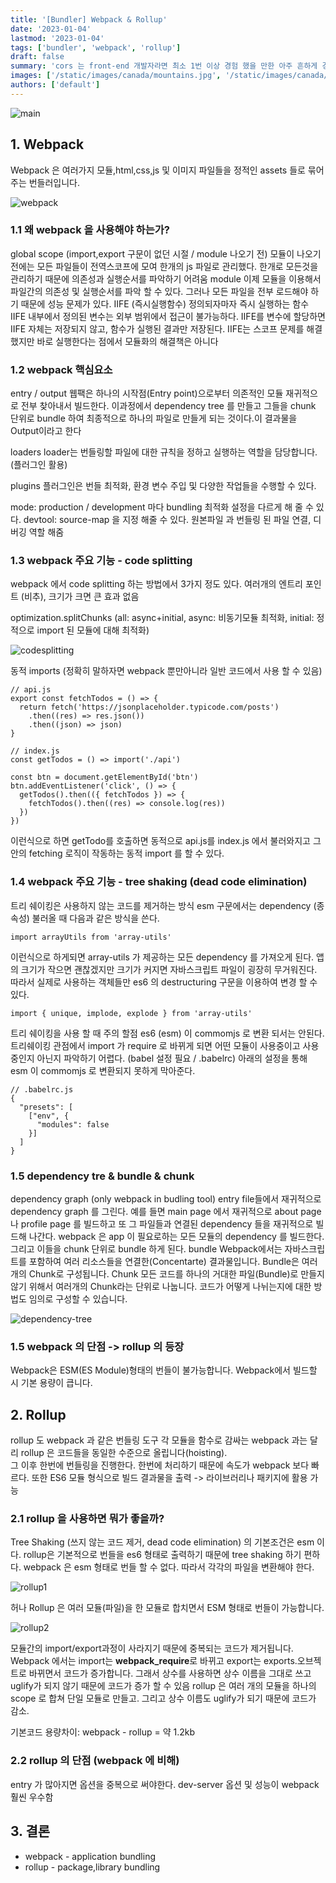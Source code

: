 ```yaml
---
title: '[Bundler] Webpack & Rollup'
date: '2023-01-04'
lastmod: '2023-01-04'
tags: ['bundler', 'webpack', 'rollup']
draft: false
summary: 'cors 는 front-end 개발자라면 최소 1번 이상 경험 했을 만한 아주 흔하게 경험 할 수 있는 이슈 중에 하나 입니다. 과거에 초짜 시절에 친구들과 협업하면서 미리 개발해 놓은 api 로 부터 데이터를 받아 랜더링 하는 작업에서 처음 cors 를 경험 헀을 때의 기억을 되살리면서 포스팅을 작성해보았습니다.'
images: ['/static/images/canada/mountains.jpg', '/static/images/canada/toronto.jpg']
authors: ['default']
---
```


![main](/static/webpack-rollup/cover.jpg)

## 1. Webpack

Webpack 은 여러가지 모듈,html,css,js 및 이미지 파일들을 정적인 assets 들로 묶어주는 번들러입니다.

![webpack](/static/webpack-rollup/webpack.png)

### 1.1 왜 webpack 을 사용해야 하는가?

global scope (import,export 구문이 없던 시절 / module 나오기 전)
모듈이 나오기 전에는 모든 파일들이 전역스코프에 모여 한개의 js 파일로 관리했다. 한개로 모든것을 관리하기 때문에 의존성과 실행순서를 파악하기 어려움
module
이제 모듈을 이용해서 파일간의 의존성 및 실행순서를 파악 할 수 있다. 그러나 모든 파일을 전부 로드해야 하기 때문에 성능 문제가 있다.
IIFE (즉시실행함수)
정의되자마자 즉시 실행하는 함수
IIFE 내부에서 정의된 변수는 외부 범위에서 접근이 불가능하다.
IIFE를 변수에 할당하면 IIFE 자체는 저장되지 않고, 함수가 실행된 결과만 저장된다.
IIFE는 스코프 문제를 해결했지만 바로 실행한다는 점에서 모듈화의 해결책은 아니다

### 1.2 webpack 핵심요소

entry / output
웹팩은 하나의 시작점(Entry point)으로부터 의존적인 모듈 재귀적으로 전부 찾아내서 빌드한다. 이과정에서 dependency tree 를 만들고 그들을 chunk 단위로 bundle 하여 최종적으로 하나의 파일로 만들게 되는 것이다.이 결과물을 Output이라고 한다

loaders
loader는 번들링할 파일에 대한 규칙을 정하고 실행하는 역할을 담당합니다. (플러그인 활용)

plugins
플러그인은 번들 최적화, 환경 변수 주입 및 다양한 작업들을 수행할 수 있다.

mode: production / development 마다 bundling 최적화 설정을 다르게 해 줄 수 있다.
devtool: source-map 을 지정 해줄 수 있다. 원본파일 과 번들링 된 파일 연결, 디버깅 역할 해줌

### 1.3 webpack 주요 기능 - code splitting

webpack 에서 code splitting 하는 방법에서 3가지 정도 있다.
여러개의 엔트리 포인트 (비추), 크기가 크면 큰 효과 없음

optimization.splitChunks (all: async+initial, async: 비동기모듈 최적화, initial: 정적으로 import 된 모듈에 대해 최적화)

![codesplitting](/static/webpack-rollup/codesplitting.png)

동적 imports (정확히 말하자면 webpack 뿐만아니라 일반 코드에서 사용 할 수 있음)

```tsx
// api.js
export const fetchTodos = () => {
  return fetch('https://jsonplaceholder.typicode.com/posts')
    .then((res) => res.json())
    .then((json) => json)
}

// index.js
const getTodos = () => import('./api')

const btn = document.getElementById('btn')
btn.addEventListener('click', () => {
  getTodos().then(({ fetchTodos }) => {
    fetchTodos().then((res) => console.log(res))
  })
})
```

이런식으로 하면 getTodo를 호출하면 동적으로 api.js를 index.js 에서 불러와지고 그안의 fetching 로직이 작동하는 동적 import 를 할 수 있다.

### 1.4 webpack 주요 기능 - tree shaking (dead code elimination)

트리 쉐이킹은 사용하지 않는 코드를 제거하는 방식
esm 구문에서는 dependency (종속성) 불러올 때 다음과 같은 방식을 쓴다.

```tsx
import arrayUtils from 'array-utils'
```

이런식으로 하게되면 array-utils 가 제공하는 모든 dependency 를 가져오게 된다. 앱의 크기가 작으면 괜찮겠지만 크기가 커지면 자바스크립트 파일이 굉장히 무거워진다. 따라서 실제로 사용하는 객체들만 es6 의 destructuring 구문을 이용하여 변경 할 수 있다.

```tsx
import { unique, implode, explode } from 'array-utils'
```

트리 쉐이킹을 사용 할 때 주의 할점
es6 (esm) 이 commomjs 로 변환 되서는 안된다.
트리쉐이킹 관점에서 import 가 require 로 바뀌게 되면 어떤 모듈이 사용중이고 사용중인지 아닌지 파악하기 어렵다. (babel 설정 필요 / .babelrc) 아래의 설정을 통해 esm 이 commomjs 로 변환되지 못하게 막아준다.

```tsx
// .babelrc.js
{
  "presets": [
    ["env", {
      "modules": false
    }]
  ]
}
```

### 1.5 dependency tre & bundle & chunk

dependency graph (only webpack in budling tool)
entry file들에서 재귀적으로 dependency graph 를 그린다. 예를 들면 main page 에서 재귀적으로 about page 나 profile page 를 빌드하고 또 그 파일들과 연결된 dependency 들을 재귀적으로 빌드해 나간다.
webpack 은 app 이 필요로하는 모든 모듈의 dependency 를 빌드한다. 그리고 이들을 chunk 단위로 bundle 하게 된다.
bundle
Webpack에서는 자바스크립트를 포함하여 여러 리소스들을 연결한(Concentarte) 결과물입니다. Bundle은 여러 개의 Chunk로 구성됩니다.
Chunk
모든 코드를 하나의 거대한 파일(Bundle)로 만들지 않기 위해서 여러개의 Chunk라는 단위로 나눕니다. 코드가 어떻게 나뉘는지에 대한 방법도 임의로 구성할 수 있습니다.

![dependency-tree](/static/webpack-rollup/dependency-tree.png)

### 1.5 webpack 의 단점 -> rollup 의 등장

Webpack은 ESM(ES Module)형태의 번들이 불가능합니다.
Webpack에서 빌드할 시 기본 용량이 큽니다.

## 2. Rollup

rollup 도 webpack 과 같은 번들링 도구
각 모듈을 함수로 감싸는 webpack 과는 달리 rollup 은 코드들을 동일한 수준으로 올립니다(hoisting).  
그 이후 한번에 번들링을 진행한다.
한번에 처리하기 때문에 속도가 webpack 보다 빠르다.
또한 ES6 모듈 형식으로 빌드 결과물을 출력 -> 라이브러리나 패키지에 활용 가능

### 2.1 rollup 을 사용하면 뭐가 좋을까?

Tree Shaking (쓰지 않는 코드 제거, dead code elimination) 의 기본조건은 esm 이다. rollup은 기본적으로 번들을 es6 형태로 출력하기 때문에 tree shaking 하기 편하다. webpack 은 esm 형태로 번들 할 수 없다. 따라서 각각의 파일을 변환해야 한다.

![rollup1](/static/webpack-rollup/rollup1.png)

허나 Rollup 은 여러 모듈(파일)을 한 모듈로 합치면서 ESM 형태로 번들이 가능합니다.

![rollup2](/static/webpack-rollup/rollup2.png)

모듈간의 import/export과정이 사라지기 때문에 중복되는 코드가 제거됩니다.
Webpack 에서는 import는 **webpack_require**로 바뀌고 export는 exports.오브젝트로 바뀌면서 코드가 증가합니다. 그래서 상수를 사용하면 상수 이름을 그대로 쓰고 uglify가 되지 않기 때문에 코드가 증가 할 수 있음
rollup 은 여러 개의 모듈을 하나의 scope 로 합쳐 단일 모듈로 만들고. 그리고 상수 이름도 uglify가 되기 때문에 코드가 감소.

기본코드 용량차이: webpack - rollup = 약 1.2kb

### 2.2 rollup 의 단점 (webpack 에 비해)

entry 가 많아지면 옵션을 중복으로 써야한다.
dev-server 옵션 및 성능이 webpack 훨씬 우수함

## 3. 결론

- webpack - application bundling
- rollup - package,library bundling
